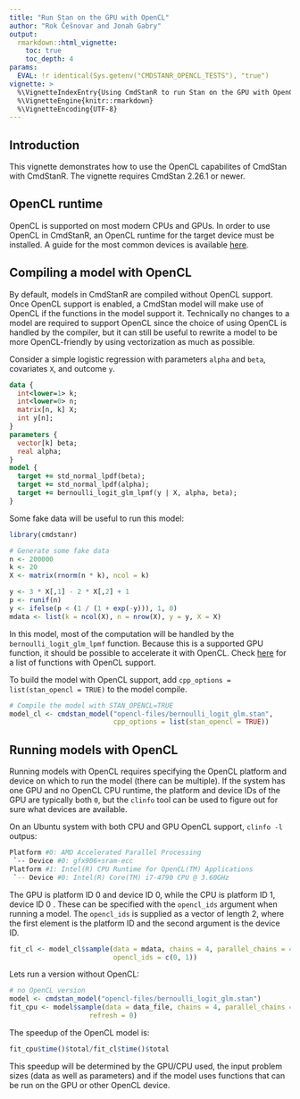 ```yaml
---
title: "Run Stan on the GPU with OpenCL"
author: "Rok Češnovar and Jonah Gabry"
output: 
  rmarkdown::html_vignette:
    toc: true
    toc_depth: 4
params:
  EVAL: !r identical(Sys.getenv("CMDSTANR_OPENCL_TESTS"), "true")
vignette: >
  %\VignetteIndexEntry{Using CmdStanR to run Stan on the GPU with OpenCL}
  %\VignetteEngine{knitr::rmarkdown}
  %\VignetteEncoding{UTF-8}
---
```


## Introduction

This vignette demonstrates how to use the OpenCL capabilites of CmdStan with
CmdStanR. The vignette requires CmdStan 2.26.1 or newer.

## OpenCL runtime

OpenCL is supported on most modern CPUs and GPUs. In order to use
OpenCL in CmdStanR, an OpenCL runtime for the target device must be installed.
A guide for the most common devices is available [here](https://mc-stan.org/docs/2_26/cmdstan-guide/parallelization.html#opencl).

## Compiling a model with OpenCL

By default, models in CmdStanR are compiled without OpenCL support. Once OpenCL
support is enabled, a CmdStan model will make use of OpenCL if the functions
in the model support it. Technically no changes to a model are required to
support OpenCL since the choice of using OpenCL is handled by the compiler,
but it can still be useful to rewrite a model to be more OpenCL-friendly by
using vectorization as much as possible.

Consider a simple logistic regression with parameters `alpha` and `beta`,
covariates `X`, and outcome `y`.

```stan
data {
  int<lower=1> k;
  int<lower=0> n;
  matrix[n, k] X;
  int y[n];
}
parameters {
  vector[k] beta;
  real alpha;
}
model {
  target += std_normal_lpdf(beta);
  target += std_normal_lpdf(alpha);
  target += bernoulli_logit_glm_lpmf(y | X, alpha, beta);
}
```

Some fake data will be useful to run this model:

```r
library(cmdstanr)

# Generate some fake data
n <- 200000
k <- 20
X <- matrix(rnorm(n * k), ncol = k)

y <- 3 * X[,1] - 2 * X[,2] + 1
p <- runif(n)
y <- ifelse(p < (1 / (1 + exp(-y))), 1, 0)
mdata <- list(k = ncol(X), n = nrow(X), y = y, X = X)
```

In this model, most of the computation will be handled by the
`bernoulli_logit_glm_lpmf` function. Because this is a supported GPU function,
it should be possible to accelerate it with OpenCL. Check 
[here](http://mc-stan.org/math/opencl_support.html) for a list of functions
with OpenCL support.

To build the model with OpenCL support, add
`cpp_options = list(stan_opencl = TRUE)` to the model compile.

```r
# Compile the model with STAN_OPENCL=TRUE
model_cl <- cmdstan_model("opencl-files/bernoulli_logit_glm.stan",
                          cpp_options = list(stan_opencl = TRUE))
```

## Running models with OpenCL

Running models with OpenCL requires specifying the OpenCL platform and device
on which to run the model (there can be multiple). If the system has one GPU
and no OpenCL CPU runtime, the platform and device IDs of the GPU are typically
both `0`, but the `clinfo` tool can be used to figure out for sure what devices
are available.

On an Ubuntu system with both CPU and GPU OpenCL support, `clinfo -l` outpus:

```bash
Platform #0: AMD Accelerated Parallel Processing
 `-- Device #0: gfx906+sram-ecc
Platform #1: Intel(R) CPU Runtime for OpenCL(TM) Applications
 `-- Device #0: Intel(R) Core(TM) i7-4790 CPU @ 3.60GHz
```

The GPU is platform ID 0 and device ID 0, while the CPU is platform ID 1,
device ID 0 . These can be specified with the `opencl_ids` argument 
when running a model. The `opencl_ids` is  supplied as a vector of 
length 2, where the first element is the platform ID and the second
argument is the device ID.

```r
fit_cl <- model_cl$sample(data = mdata, chains = 4, parallel_chains = 4,
                          opencl_ids = c(0, 1))
```

Lets run a version without OpenCL:

```r
# no OpenCL version
model <- cmdstan_model("opencl-files/bernoulli_logit_glm.stan")
fit_cpu <- model$sample(data = data_file, chains = 4, parallel_chains = 4,
                    refresh = 0)
```

The speedup of the OpenCL model is:
```r
fit_cpu$time()$total/fit_cl$time()$total
```

This speedup will be determined by the GPU/CPU used, the input problem
sizes (data as well as parameters) and if the model uses functions
that can be run on the GPU or other OpenCL device.

